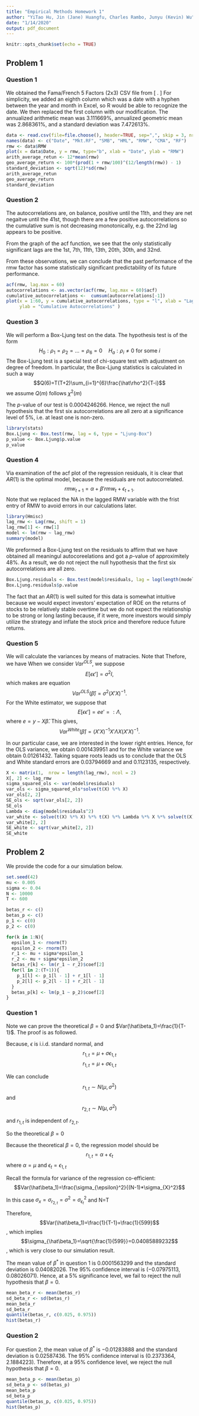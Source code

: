 ```yaml
---
title: "Empirical Methods Homework 1"
author: "YiTao Hu, Jin (Jane) Huangfu, Charles Rambo, Junyu (Kevin) Wu"
date: "1/14/2020"
output: pdf_document
---
```


```r
knitr::opts_chunk$set(echo = TRUE)
```

## Problem 1

### Question 1
We obtained the Fama/French 5 Factors (2x3) CSV file from
\[
\texttt{https://mba.tuck.dartmouth.edu/pages/faculty/ken.french/data\_library.html}.
\]
For simplicity, we added an eighth column which was a date with a hyphen between the year and month in Excel, so R would be able to recognize the date. We then replaced the first column with our modification. The annualized arithmetic mean was 3.111669\%, annualized geometric mean was 2.868361\%, and a standard deviation was 7.472613\%.

```r
data <- read.csv(file=file.choose(), header=TRUE, sep=",", skip = 3, nrows = 677)
names(data) <- c("Date", "Mkt.RF", "SMB", "HML", "RMW", "CMA", "RF")
rmw <- data$RMW
plot(x = data$Date, y = rmw, type="b", xlab = "Date", ylab = "RMW")
arith_average_retun <- 12*mean(rmw)
geo_average_return <- 100*(prod(1 + rmw/100)^(12/length(rmw)) - 1)
standard_deviation <- sqrt(12)*sd(rmw)
arith_average_retun
geo_average_return
standard_deviation
```
### Question 2
The autocorrelations are, on balance, positive until the 11th, and they are net negaitve until the 41st, though there are a few positive autocorrelations so the cumulative sum is not decreasing monotonically, e.g. the 22nd lag appears to be positive. 

From the graph of the acf function, we see that the only statistically significant lags are the 1st, 7th, 11th, 13th, 20th, 30th, and 32nd. 

From these observations, we can conclude that the past performance of the rmw factor has some statistically significant predictability of its future performance. 
```r
acf(rmw, lag.max = 60)
autocorrelations <- as.vector(acf(rmw, lag.max = 60)$acf)
cumulative_autocorrelations <-  cumsum(autocorrelations[-1])
plot(x = 1:60, y = cumulative_autocorrelations, type = "l", xlab = "Lag", 
     ylab = "Cumulative Autocorrelations" )
```


### Question 3
We will perform a Box-Ljung test on the data. The hypothesis test is of the form
$$
H_0: \rho_1 = \rho_2 = \ldots =\rho_6 = 0\quad H_a: \rho_i \neq 0\ \text{for some }i
$$
The Box-Ljung test is a special test of chi-square test with adjustment on degree of freedom. In particular, the Box-Ljung statistics is calculated in such a way 
$$Q(6)=T(T+2)\sum_{i=1}^{6}\frac{\hat\rho^2}{T-i}$$ 
we assume $Q(m)$  follows $\chi^2(m)$

The $p$-value of our test is $0.0004246266$. Hence, we reject the null hypothesis that the first six autocorrelations are all zero at a significance level of 5\%, i.e. at least one is non-zero.
```r
library(stats)
Box.Ljung <- Box.test(rmw, lag = 6, type = "Ljung-Box")
p_value <- Box.Ljung$p.value
p_value
```

### Question 4
Via examination of the acf plot of the regression residuals, it is clear that $AR(1)$ is the optimal model, because the residuals are not autocorrelated. 
$$
rmw_{t + 1} = \alpha + \beta'rmw_{t} + \epsilon_{t + 1}.
$$
Note that we replaced the NA in the lagged RMW variable with the frist entry of RMW to avoid errors in our calculations later.
```r
library(Hmisc)
lag_rmw <- Lag(rmw, shift = 1)
lag_rmw[1] <- rmw[1]
model <- lm(rmw ~ lag_rmw)
summary(model)
```
We preformed a Box-Ljung test on the residuals to affirm that we have obtained all meaningul autocoreelations and got a $p$-value of approximitely 48\%. As a result, we do not reject the null hypothesis that the first six autocorrelations are all zero.
```r
Box.Ljung.residuals <- Box.test(model$residuals, lag = log(length(model$residuals)), type = "Ljung-Box")
Box.Ljung.residuals$p.value
```

The fact that an $AR(1)$ is well suited for this data is somewhat intuitive because we would expect investors' expectation of ROE on the returns of stocks to be relatively stable overtime but we do not expect the relationship to be strong or long lasting because, if it were, more investors would simply utilize the strategy and inflate the stock price and therefore reduce future returns.


### Question 5
We will calculate the variances by means of matracies. Note that
\begin{align*}
\hat{\beta} &= (X'X)^{-1}X'y\\
            &= (X'X)^{-1}X'(X\beta + \epsilon)\\
            &= (X'X)^{-1}X'X\beta + (X'X)^{-1}X'\epsilon\\
            &= \beta + (X'X)^{-1}X'\epsilon
\end{align*}
Thefore, we have
\begin{align*}
Var(\hat{\beta}) &= E\left[(\hat{\beta} - \beta)(\hat{\beta} - \beta)'\right]\\
                  & = E\left[\Big((X'X)^{-1}X'\epsilon\Big) \Big((X'X)^{-1}X'\epsilon\Big)'\right]\\
                  &= E\left[(X'X)^{-1}X'\epsilon\epsilon'X(X'X)^{-1}\right]\\
                  &= (X'X)^{-1}X'E\left[\epsilon\epsilon'\right]X(X'X)^{-1}
\end{align*}
When we consider $Var^{OLS}$, we suppose 
$$E\left[\epsilon\epsilon'\right] = \sigma^2 I,$$
which makes are equation 
$$Var^{OLS}(\hat{\beta}) = \sigma^2 (X'X)^{-1}.$$ 
For the White estimator, we suppose that 
$$E\left[\epsilon\epsilon'\right] = ee' =: \Lambda,$$ 
where $e = y - X\hat{\beta}$. This gives,
$$Var^{White}(\hat{\beta}) = (X'X)^{-1}X' \Lambda X(X'X)^{-1}.$$ 

In our particular case, we are interested in the lower right entries. Hence, for the OLS variance, we obtain $0.001439951$ and for the White variance we obtain $0.01261432$. Taking square roots leads us to conclude that the OLS and White standard errors are 0.03794669 and and 0.1123135, respectively. 
```r
X <- matrix(1,  nrow = length(lag_rmw), ncol = 2)
X[, 2] <- lag_rmw
sigma_squared_ols <- var(model$residuals) 
var_ols <- sigma_squared_ols*solve(t(X) %*% X)
var_ols[2, 2]
SE_ols <- sqrt(var_ols[2, 2])
SE_ols 
Lambda <- diag(model$residuals^2)
var_white <- solve(t(X) %*% X) %*% t(X) %*% Lambda %*% X %*% solve(t(X) %*% X)
var_white[2, 2]
SE_white <- sqrt(var_white[2, 2])
SE_white
```

## Problem 2
We provide the code for a our simulation below.
```r
set.seed(42)
mu <- 0.005
sigma <- 0.04
N <- 10000
T <- 600

betas_r <- c()
betas_p <- c()
p_1 <- c(0)
p_2 <- c(0)

for(k in 1:N){
  epsilon_1 <- rnorm(T)
  epsilon_2 <- rnorm(T)
  r_1 <- mu + sigma*epsilon_1
  r_2 <- mu + sigma*epsilon_2
  betas_r[k] <- lm(r_1 ~ r_2)$coef[2]
  for(l in 2:(T+1)){
    p_1[l] <- p_1[l - 1] + r_1[l - 1]
    p_2[l] <- p_2[l - 1] + r_2[l - 1]
  }
  betas_p[k] <- lm(p_1 ~ p_2)$coef[2]
}
```

### Question 1
Note we can prove the theoretical $\beta=0$ and $Var(\hat\beta_1)=\frac{1}{T-1}$. The proof is as followed. 

Because, $\epsilon$ is i.i.d. standard normal, and 
$$r_{1,t}=\mu+\sigma\epsilon_{1,t}$$
$$r_{1,t}=\mu+\sigma\epsilon_{1,t}$$

We can conclude $$r_{1,t}\sim N(\mu,\sigma^2)$$ 
and $$r_{2,t}\sim N(\mu,\sigma^2)$$

and $r_{1,t}$ is independent of $r_{2,t}$. 

So the theoretical $\beta=0$

Because the theoretical $\beta=0$, the regression model should be $$r_{1,t}=\alpha+\epsilon_t$$
where $\alpha=\mu$ and $\epsilon_t=\epsilon_{1,t}$

Recall the formula for variance of the regression co-efficient: $$Var(\hat\beta_1)=\frac{\sigma_{\epsilon}^2}{(N-1)*\sigma_{X}^2}$$

In this case $\sigma_x=\sigma_{r_{2,t}}=\sigma^2=\sigma^2_{\epsilon_t}$ and N=T

Therefore, $$Var(\hat\beta_1)=\frac{1}{T-1}=\frac{1}{599}$$, which implies $$\sigma_{\hat\beta_1}=\sqrt{\frac{1}{599}}=0.04085889232$$, which is very close to our simulation result. 

The mean value of $\beta^*$ in question 1 is $0.0001563299$ and the standard deviation is $0.04082026$. The 95\% confidence interval is $\left(-0.07975113, 0.08026071 \right)$. Hence, at a 5\% significance level, we fail to reject the null hypothesis that $\beta = 0$.
```r
mean_beta_r <- mean(betas_r)
sd_beta_r <- sd(betas_r)
mean_beta_r
sd_beta_r
quantile(betas_r, c(0.025, 0.975))
hist(betas_r)
```

### Question 2
For question 2, the mean value of $\beta^*$ is $-0.01283888$ and the standard deviation is $0.02587436$. The 95\% confidence interval is $(0.2373364, 2.1884223)$. Therefore, at a 95\% confidence level, we reject the null hypothesis that $\beta = 0$.
```r
mean_beta_p <- mean(betas_p)
sd_beta_p <- sd(betas_p)
mean_beta_p
sd_beta_p
quantile(betas_p, c(0.025, 0.975))
hist(betas_p)
```
